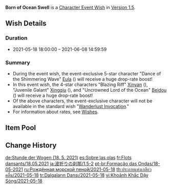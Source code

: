 {{Wish
|name              = Born of Ocean Swell 2021-05-18
|image             = Born of Ocean Swell 2021-05-18.png
|type              = Character Event
|duration          = event
|time_start        = 2021-05-18 18:00:00
|time_end          = 2021-06-08 14:59:59
|link              = https://genshin.hoyoverse.com/en/news/detail/12736
|preceding         = Gentry of Hermitage/2021-04-28
|succeeding        = Sparkling Steps/2021-06-09
|alongside         = Epitome Invocation/2021-05-18
|next              = Born of Ocean Swell/2021-11-24
}}
'''Born of Ocean Swell''' is a [[Character Event Wish]] in [[Version 1.5]].

==Wish Details==
===Duration===
* 2021-05-18 18:00:00 &ndash; 2021-06-08 14:59:59

===Summary===
* During the event wish, the event-exclusive 5-star character "Dance of the Shimmering Wave" [[Eula]] ({{Cryo}}) will receive a huge drop-rate boost!
* In this event wish, the 4-star characters "Blazing Riff" [[Xinyan]] ({{Pyro}}), "Juvenile Galant" [[Xingqiu]] ({{Hydro}}), and "Uncrowned Lord of the Ocean" [[Beidou]] ({{Electro}}) will receive a huge drop-rate boost!
* Of the above characters, the event-exclusive character will not be available in the standard wish "[[Wanderlust Invocation]]."
* For information about rates, see [[Wish]]es.

==Item Pool==
{{Wish Pool
|character_5_F = Eula
|character_4_F = Xinyan; Xingqiu; Beidou
|character_5   = Diluc; Jean; Keqing; Mona; Qiqi
|character_4   = Barbara; Bennett; Chongyun; Diona; Fischl; Ningguang; Noelle; Razor; Rosaria; Sucrose; Xiangling
|weapon_4      = Dragon's Bane; Eye of Perception; Favonius Codex; Favonius Greatsword; Favonius Lance; Favonius Sword; Favonius Warbow; Lion's Roar; Rainslasher; Rust; Sacrificial Bow; Sacrificial Fragments; Sacrificial Greatsword; Sacrificial Sword; The Bell; The Flute; The Stringless; The Widsith
|weapon_3      = Black Tassel; Bloodtainted Greatsword; Cool Steel; Debate Club; Emerald Orb; Ferrous Shadow; Harbinger of Dawn; Magic Guide; Raven Bow; Sharpshooter's Oath; Skyrider Sword; Slingshot; Thrilling Tales of Dragon Slayers
}}

==Change History==
{{Change History|1.5}}

[[de:Stunde der Wogen (18. 5. 2021)]]
[[es:Sobre las olas]]
[[fr:Flots dansants/18.05.2021]]
[[ja:波折りの刹那/1.5-2]]
[[pt-br:Formação das Ondas/18-05-2021]]
[[ru:Рождённая морской пеной/2021-05-18]]
[[th:ประกายแห่งเกลียวคลื่น/2021-05-18]]
[[tr:Dalgaların Dansı/2021-05-18]]
[[vi:Khoảnh Khắc Dậy Sóng/2021-05-18]]